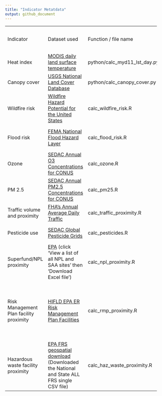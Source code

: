 ```yaml
---
title: "Indicator Metatdata"
output: github_document
---
```


+-----------------------------------------+-----------------------------------------------------------------------------------------------------------------------------------------------------------------------------------------------------------------------------------+------------------------------+-----------------------------------+-------------------------------------------------------------------------------------------------------------------------------------------------------------------+---------------------------+--------------------------------+
| Indicator                               | Dataset used                                                                                                                                                                                                                      | Function / file name         | Processing script (if applicable) | Indicator Description                                                                                                                                             | Time frame / last updated | Spatial resolution (if raster) |
+-----------------------------------------+-----------------------------------------------------------------------------------------------------------------------------------------------------------------------------------------------------------------------------------+------------------------------+-----------------------------------+-------------------------------------------------------------------------------------------------------------------------------------------------------------------+---------------------------+--------------------------------+
| Heat index                              | [MODIS daily land surface temperature](https://developers.google.com/earth-engine/datasets/catalog/MODIS_061_MYD11A1#description)                                                                                                 | python/calc_myd11_lst_day.py | procces_data/process_lst.R        | Mean daily LST for summer months (June-August) from the last 10 years (2012-2022) averaged within prison boundaries.                                              | 2012 - 2022               | 1 km                           |
+-----------------------------------------+-----------------------------------------------------------------------------------------------------------------------------------------------------------------------------------------------------------------------------------+------------------------------+-----------------------------------+-------------------------------------------------------------------------------------------------------------------------------------------------------------------+---------------------------+--------------------------------+
| Canopy cover                            | [USGS National Land Cover Database](https://developers.google.com/earth-engine/datasets/catalog/USGS_NLCD_RELEASES_2016_REL)                                                                                                      | python/calc_canopy_cover.py  |                                   | Average percent canopy cover within prison boundaries + 1km buffer.                                                                                               | 2016                      | 30 m                           |
+-----------------------------------------+-----------------------------------------------------------------------------------------------------------------------------------------------------------------------------------------------------------------------------------+------------------------------+-----------------------------------+-------------------------------------------------------------------------------------------------------------------------------------------------------------------+---------------------------+--------------------------------+
| Wildfire risk                           | [Wildfire Hazard Potential for the United States](https://www.fs.usda.gov/rds/archive/catalog/RDS-2015-0047-3)                                                                                                                    | calc_wildfire_risk.R         |                                   | Mean wildfire hazard potential within prison boundary + 1km buffer                                                                                                | 2020                      | 270 m                          |
+-----------------------------------------+-----------------------------------------------------------------------------------------------------------------------------------------------------------------------------------------------------------------------------------+------------------------------+-----------------------------------+-------------------------------------------------------------------------------------------------------------------------------------------------------------------+---------------------------+--------------------------------+
| Flood risk                              | [FEMA National Flood Hazard Layer](https://www.fema.gov/flood-maps/national-flood-hazard-layer)                                                                                                                                   | calc_flood_risk.R            |                                   | Percentage of each prison boundary + 1km buffer that is covered by a high risk flood zone (Zones A and Z; at least a one percent chance of flooding annually)     | August 2021               |                                |
+-----------------------------------------+-----------------------------------------------------------------------------------------------------------------------------------------------------------------------------------------------------------------------------------+------------------------------+-----------------------------------+-------------------------------------------------------------------------------------------------------------------------------------------------------------------+---------------------------+--------------------------------+
| Ozone                                   | [SEDAC Annual O3 Concentrations for CONUS](https://sedac.ciesin.columbia.edu/data/set/aqdh-o3-concentrations-contiguous-us-1-km-2000-2016)                                                                                        | calc_ozone.R                 |                                   | Average annual ozone levels for 2015 and 2016 within prison boundaries + 1km buffer                                                                               | 2015-2016                 | 1 km                           |
+-----------------------------------------+-----------------------------------------------------------------------------------------------------------------------------------------------------------------------------------------------------------------------------------+------------------------------+-----------------------------------+-------------------------------------------------------------------------------------------------------------------------------------------------------------------+---------------------------+--------------------------------+
| PM 2.5                                  | [SEDAC Annual PM2.5 Concentrations for CONUS](https://sedac.ciesin.columbia.edu/data/set/aqdh-pm2-5-concentrations-contiguous-us-1-km-2000-2016)                                                                                  | calc_pm25.R                  |                                   | Average annual PM2.5 levels for 2015 and 2016 within prison boundaries + 1km buffer                                                                               | 2015-2016                 | 1 km                           |
+-----------------------------------------+-----------------------------------------------------------------------------------------------------------------------------------------------------------------------------------------------------------------------------------+------------------------------+-----------------------------------+-------------------------------------------------------------------------------------------------------------------------------------------------------------------+---------------------------+--------------------------------+
| Traffic volume and proximity            | [FHA's Annual Average Daily Traffic](https://www.fhwa.dot.gov/policyinformation/hpms/shapefiles.cfm)                                                                                                                              | calc_traffic_proximity.R     | process_data/process_traffic.R    | Count of vehicles (AADT, avg. annual daily traffic) at major roads within 500 meters, divided by distance in meters                                               | 2018                      |                                |
+-----------------------------------------+-----------------------------------------------------------------------------------------------------------------------------------------------------------------------------------------------------------------------------------+------------------------------+-----------------------------------+-------------------------------------------------------------------------------------------------------------------------------------------------------------------+---------------------------+--------------------------------+
| Pesticide use                           | [SEDAC Global Pesticide Grids](https://sedac.ciesin.columbia.edu/data/set/ferman-v1-pest-chemgrids-v1-01)                                                                                                                         | calc_pesticides.R            |                                   | The total pesticide application from 2015 in kg/ha\*yr averaged over prison boundaries + 1km buffer.                                                              | 2015                      | \~ 10 km (5 arc-minute)        |
+-----------------------------------------+-----------------------------------------------------------------------------------------------------------------------------------------------------------------------------------------------------------------------------------+------------------------------+-----------------------------------+-------------------------------------------------------------------------------------------------------------------------------------------------------------------+---------------------------+--------------------------------+
| Superfund/NPL proximity                 | [EPA](https://cumulis.epa.gov/supercpad/CurSites/srchsites.cfm) (click 'View a list of all NPL and SAA sites' then 'Download Excel file')                                                                                         | calc_npl_proximity.R         | process_data/process_npl.R        | Count of proposed and listed NPL facilities within 5km (or nearest one beyond 5km) each divided by the distance in km                                             | October 2022              |                                |
+-----------------------------------------+-----------------------------------------------------------------------------------------------------------------------------------------------------------------------------------------------------------------------------------+------------------------------+-----------------------------------+-------------------------------------------------------------------------------------------------------------------------------------------------------------------+---------------------------+--------------------------------+
| Risk Management Plan facility proximity | [HIFLD EPA ER Risk Management Plan Facilities](https://hifld-geoplatform.opendata.arcgis.com/datasets/geoplatform::epa-emergency-response-er-risk-management-plan-rmp-facilities/explore?location=29.842034%2C-113.806709%2C3.92) | calc_rmp_proximity.R         |                                   | Count of Risk Management Plan (potential chemical accident management plan) facilities within 5km (or nearest one beyond 5km) each divided by the distance in km. | May 2023                  |                                |
|                                         |                                                                                                                                                                                                                                   |                              |                                   |                                                                                                                                                                   |                           |                                |
|                                         |                                                                                                                                                                                                                                   |                              |                                   | Modeled after EJ Screen methods (pg. 21): <https://www.epa.gov/sites/default/files/2021-04/documents/ejscreen_technical_document.pdf>                             |                           |                                |
+-----------------------------------------+-----------------------------------------------------------------------------------------------------------------------------------------------------------------------------------------------------------------------------------+------------------------------+-----------------------------------+-------------------------------------------------------------------------------------------------------------------------------------------------------------------+---------------------------+--------------------------------+
| Hazardous waste facility proximity      | [EPA FRS geospatial download](https://www.epa.gov/frs/geospatial-data-download-service) (Downloaded the National and State ALL FRS single CSV file)                                                                               | calc_haz_waste_proximity.R   | process_data/process_haz_waste/R  | Count of hazardous waste facilities within 5km of prison boundary (or nearest beyond 5km) each divided by distance in km                                          | March 2023                |                                |
+-----------------------------------------+-----------------------------------------------------------------------------------------------------------------------------------------------------------------------------------------------------------------------------------+------------------------------+-----------------------------------+-------------------------------------------------------------------------------------------------------------------------------------------------------------------+---------------------------+--------------------------------+
